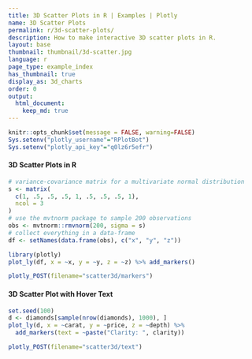 ```yaml
---
title: 3D Scatter Plots in R | Examples | Plotly
name: 3D Scatter Plots
permalink: r/3d-scatter-plots/
description: How to make interactive 3D scatter plots in R.
layout: base
thumbnail: thumbnail/3d-scatter.jpg
language: r
page_type: example_index
has_thumbnail: true
display_as: 3d_charts
order: 0
output:
  html_document:
    keep_md: true
---
```


```r
knitr::opts_chunk$set(message = FALSE, warning=FALSE)
Sys.setenv("plotly_username"="RPlotBot")
Sys.setenv("plotly_api_key"="q0lz6r5efr")
```

#### 3D Scatter Plots in R

```r
# variance-covariance matrix for a multivariate normal distribution
s <- matrix(
  c(1, .5, .5, .5, 1, .5, .5, .5, 1),
  ncol = 3
)
# use the mvtnorm package to sample 200 observations
obs <- mvtnorm::rmvnorm(200, sigma = s)
# collect everything in a data-frame
df <- setNames(data.frame(obs), c("x", "y", "z"))

library(plotly)
plot_ly(df, x = ~x, y = ~y, z = ~z) %>% add_markers()
```

```r
plotly_POST(filename="scatter3d/markers")
```


#### 3D Scatter Plot with Hover Text

```r
set.seed(100)
d <- diamonds[sample(nrow(diamonds), 1000), ]
plot_ly(d, x = ~carat, y = ~price, z = ~depth) %>%
  add_markers(text = ~paste("Clarity: ", clarity))
```

```r
plotly_POST(filename="scatter3d/text")
```
